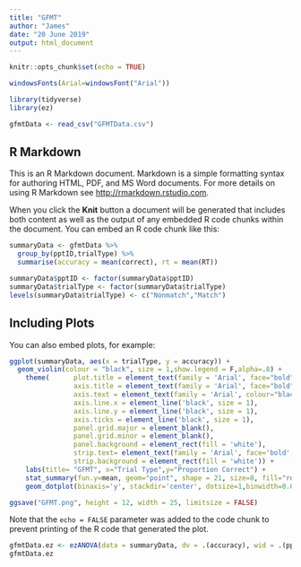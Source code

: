 ```yaml
---
title: "GFMT"
author: "James"
date: "20 June 2019"
output: html_document
---
```


```r
knitr::opts_chunk$set(echo = TRUE)

windowsFonts(Arial=windowsFont("Arial"))

library(tidyverse)
library(ez)

gfmtData <- read_csv("GFMTData.csv")
```

## R Markdown

This is an R Markdown document. Markdown is a simple formatting syntax for authoring HTML, PDF, and MS Word documents. For more details on using R Markdown see <http://rmarkdown.rstudio.com>.

When you click the **Knit** button a document will be generated that includes both content as well as the output of any embedded R code chunks within the document. You can embed an R code chunk like this:

```r

summaryData <- gfmtData %>%
  group_by(pptID,trialType) %>%
  summarise(accuracy = mean(correct), rt = mean(RT))

summaryData$pptID <- factor(summaryData$pptID)
summaryData$trialType <- factor(summaryData$trialType)
levels(summaryData$trialType) <- c("Nonmatch","Match")
```

## Including Plots

You can also embed plots, for example:

```r
ggplot(summaryData, aes(x = trialType, y = accuracy)) +
  geom_violin(colour = "black", size = 1,show.legend = F,alpha=.8) +
    theme(      plot.title = element_text(family = 'Arial', face="bold", size = 30, hjust = 0.5),
                axis.title = element_text(family = 'Arial', face="bold", size = 28),
                axis.text = element_text(family = 'Arial', colour="black", size = 24),
                axis.line.x = element_line('black', size = 1),
                axis.line.y = element_line('black', size = 1),
                axis.ticks = element_line('black', size = 1),
                panel.grid.major = element_blank(),
                panel.grid.minor = element_blank(),
                panel.background = element_rect(fill = 'white'),
                strip.text= element_text(family = 'Arial', face='bold', size =22),
                strip.background = element_rect(fill = 'white')) +
    labs(title= "GFMT", x="Trial Type",y="Proportion Correct") +
    stat_summary(fun.y=mean, geom="point", shape = 21, size=8, fill="red") + ylim(0,1) +
    geom_dotplot(binaxis='y', stackdir='center', dotsize=1,binwidth=0.02)

ggsave("GFMT.png", height = 12, width = 25, limitsize = FALSE)
```

Note that the `echo = FALSE` parameter was added to the code chunk to prevent printing of the R code that generated the plot.

```r
gfmtData.ez <- ezANOVA(data = summaryData, dv = .(accuracy), wid = .(pptID), within = .(trialType), detailed = TRUE, type = 3)
gfmtData.ez
```
